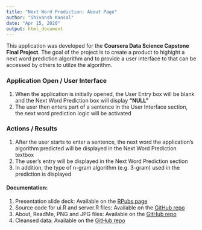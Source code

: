 ---
title: "Next Word Prediction: About Page"
author: "Shivansh Kansal"
date: "Apr 15, 2020"
output: html_document
---

This application was developed for the **Coursera Data Science Capstone Final Project**. 
The goal of the project is to create a product to highight a next word prediction algorithm 
and to provide a user interface to that can be accessed by others to utilze the algorithm.

### Application Open / User Interface
1. When the application is initially opened, the User Entry box will be blank and the Next Word Prediction box will display **"NULL"** 
2. The user then enters part of a sentence in the User Interface section, the next word prediction logic will be activated

### Actions / Results
1. After the user starts to enter a sentence, the next word the application's algorithm predicted will be displayed in the Next Word Prediction textbox
2. The user's entry will be displayed in the Next Word Prediction section
3. In addition, the type of n-gram algorithm (e.g. 3-gram) used in the prediction is displayed

#### Documentation:
1. Presentation slide deck: Available on the [RPubs page](https://rpubs.com/ShivanshKansal/capstonefinalproject)
2. Source code for ui.R and server.R files: Available on the [GitHub repo](https://github.com/ShivanshKansal/Data-Science-Capstone-Final-Project)
3. About, ReadMe, PNG and JPG files: Available on the [GitHub repo](https://github.com/ShivanshKansal/Data-Science-Capstone-Final-Project)
4. Cleansed data: Available on the [GitHub repo](https://github.com/ShivanshKansal/Data-Science-Capstone-Final-Project)

